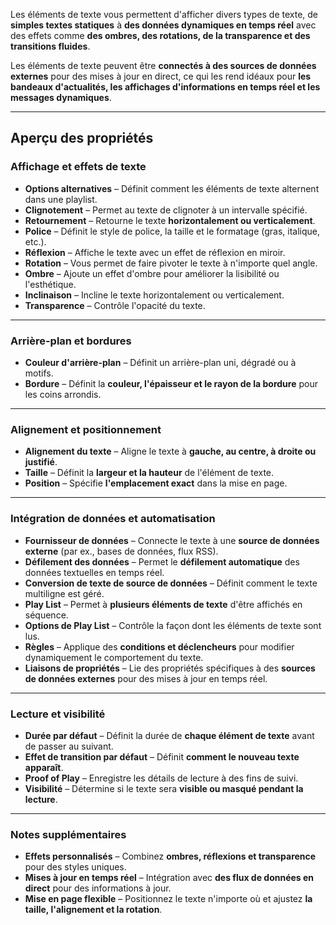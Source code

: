 Les éléments de texte vous permettent d'afficher divers types de texte, de **simples textes statiques** à **des données dynamiques en temps réel** avec des effets comme **des ombres, des rotations, de la transparence et des transitions fluides**.

Les éléments de texte peuvent être **connectés à des sources de données externes** pour des mises à jour en direct, ce qui les rend idéaux pour **les bandeaux d'actualités, les affichages d'informations en temps réel et les messages dynamiques**.

***

## **Aperçu des propriétés**

### **Affichage et effets de texte**

* **Options alternatives** – Définit comment les éléments de texte alternent dans une playlist.
* **Clignotement** – Permet au texte de clignoter à un intervalle spécifié.
* **Retournement** – Retourne le texte **horizontalement ou verticalement**.
* **Police** – Définit le style de police, la taille et le formatage (gras, italique, etc.).
* **Réflexion** – Affiche le texte avec un effet de réflexion en miroir.
* **Rotation** – Vous permet de faire pivoter le texte à n'importe quel angle.
* **Ombre** – Ajoute un effet d'ombre pour améliorer la lisibilité ou l'esthétique.
* **Inclinaison** – Incline le texte horizontalement ou verticalement.
* **Transparence** – Contrôle l'opacité du texte.

***

### **Arrière-plan et bordures**

* **Couleur d'arrière-plan** – Définit un arrière-plan uni, dégradé ou à motifs.
* **Bordure** – Définit la **couleur, l'épaisseur et le rayon de la bordure** pour les coins arrondis.

***

### **Alignement et positionnement**

* **Alignement du texte** – Aligne le texte à **gauche, au centre, à droite ou justifié**.
* **Taille** – Définit la **largeur et la hauteur** de l'élément de texte.
* **Position** – Spécifie **l'emplacement exact** dans la mise en page.

***

### **Intégration de données et automatisation**

* **Fournisseur de données** – Connecte le texte à une **source de données externe** (par ex., bases de données, flux RSS).
* **Défilement des données** – Permet le **défilement automatique** des données textuelles en temps réel.
* **Conversion de texte de source de données** – Définit comment le texte multiligne est géré.
* **Play List** – Permet à **plusieurs éléments de texte** d'être affichés en séquence.
* **Options de Play List** – Contrôle la façon dont les éléments de texte sont lus.
* **Règles** – Applique des **conditions et déclencheurs** pour modifier dynamiquement le comportement du texte.
* **Liaisons de propriétés** – Lie des propriétés spécifiques à des **sources de données externes** pour des mises à jour en temps réel.

***

### **Lecture et visibilité**

* **Durée par défaut** – Définit la durée de **chaque élément de texte** avant de passer au suivant.
* **Effet de transition par défaut** – Définit **comment le nouveau texte apparaît**.
* **Proof of Play** – Enregistre les détails de lecture à des fins de suivi.
* **Visibilité** – Détermine si le texte sera **visible ou masqué pendant la lecture**.

***

### **Notes supplémentaires**

* **Effets personnalisés** – Combinez **ombres, réflexions et transparence** pour des styles uniques.
* **Mises à jour en temps réel** – Intégration avec **des flux de données en direct** pour des informations à jour.
* **Mise en page flexible** – Positionnez le texte n'importe où et ajustez **la taille, l'alignement et la rotation**.
